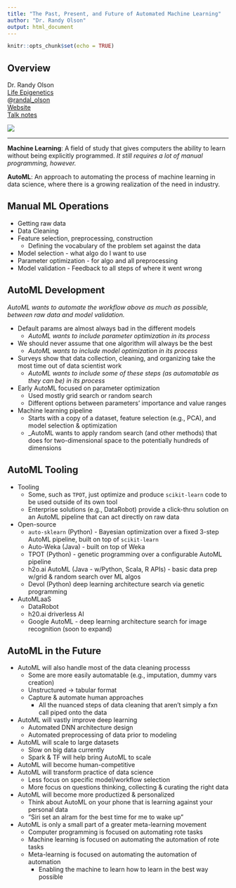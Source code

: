 ```yaml
---
title: "The Past, Present, and Future of Automated Machine Learning"
author: "Dr. Randy Olson"
output: html_document
---
```


```r
knitr::opts_chunk$set(echo = TRUE)
```

## Overview

<div class="row">

<div class="col-md-6">
Dr. Randy Olson  
[Life Epigenetics](https://lifeegx.com/)  
@[randal_olson](https://twitter.com/randal_olson)  
[Website](http://www.randalolson.com)  
[Talk notes](http://bit.ly/2HS01Rr)  
</div>

<div class="col-md-6">
![](images/resized/olson_150.jpg)  
</div>

</div>

***

__Machine Learning__: A field of study that gives computers the ability to learn without being explicitly programmed. _It still requires a lot of manual programming, however._

__AutoML__: An approach to automating the process of machine learning in data science, where there is a growing realization of the need in industry.

## Manual ML Operations

- Getting raw data
- Data Cleaning
- Feature selection, preprocessing, construction
    - Defining the vocabulary of the problem set against the data
- Model selection - what algo do I want to use
- Parameter optimization - for algo and all preprocessing
- Model validation - Feedback to all steps of where it went wrong

## AutoML Development

_AutoML wants to automate the workflow above as much as possible, between raw data and model validation._

- Default params are almost always bad in the different models
    - _AutoML wants to include parameter optimization in its process_
- We should never assume that one algorithm will always be the best
    - _AutoML wants to include model optimization in its process_
- Surveys show that data collection, cleaning, and organizing take the most time out of data scientist work
    - _AutoML wants to include some of these steps (as automatable as they can be) in its process_

- Early AutoML focused on parameter optimization
    - Used mostly grid search or random search
    - Different options between parameters' importance and value ranges
- Machine learning pipeline
    - Starts with a copy of a dataset, feature selection (e.g., PCA), and model selection & optimization
    - _AutoML wants to apply random search (and other methods) that does for two-dimensional space to the potentially hundreds of dimensions

## AutoML Tooling

- Tooling
    - Some, such as `TPOT`, just optimize and produce `scikit-learn` code to be used outside of its own tool
    - Enterprise solutions (e.g., DataRobot) provide a click-thru solution on an AutoML pipeline that can act directly on raw data
- Open-source
    - `auto-sklearn` (Python) - Bayesian optimization over a fixed 3-step AutoML pipeline, built on top of `scikit-learn`
    - Auto-Weka (Java) - built on top of Weka
    - TPOT (Python) - genetic programming over a configurable AutoML pipeline
    - h2o.ai AutoML (Java - w/Python, Scala, R APIs) - basic data prep w/grid & random search over ML algos
    - Devol (Python) deep learning architecture search via genetic programming
- AutoMLaaS
    - DataRobot
    - h20.ai driverless AI
    - Google AutoML - deep learning architecture search for image recognition (soon to expand)

## AutoML in the Future

- AutoML will also handle most of the data cleaning processs
    - Some are more easily automatable (e.g., imputation, dummy vars creation)
    - Unstructured -> tabular format
    - Capture & automate human approaches 
        - All the nuanced steps of data cleaning that aren't simply a fxn call piped onto the data
- AutoML will vastly improve deep learning
    - Automated DNN architecture design
    - Automated preprocessing of data prior to modeling
- AutoML will scale to large datasets
    - Slow on big data currently
    - Spark & TF will help bring AutoML to scale
- AutoML will become human-competitive
- AutoML will transform practice of data science
    - Less focus on specific model/workflow selection
    - More focus on questions thinking, collecting & curating the right data
- AutoML will become more productized & personalized
    - Think about AutoML on your phone that is learning against your personal data
    - "Siri set an alram for the best time for me to wake up"
- AutoML is only a small part of a greater meta-learning movement
    - Computer programming is focused on automating rote tasks
    - Machine learning is focused on automating the automation of rote tasks
    - Meta-learning is focused on automating the automation of automation
        - Enabling the machine to learn how to learn in the best way possible
